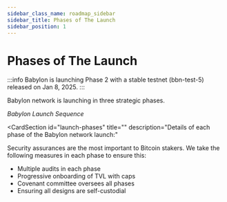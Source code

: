 ```yaml
---
sidebar_class_name: roadmap_sidebar
sidebar_title: Phases of The Launch
sidebar_position: 1
---
```



# Phases of The Launch

:::info
Babylon is launching Phase 2 with a stable testnet (bbn-test-5) released on Jan 8, 2025.
:::

Babylon network is launching in three strategic phases.



<div className="flex flex-col items-center justify-center">
  <ThemedImage
    alt="Babylon Launch Sequence"
    sources={{
      light: useBaseUrl('/img/guides/the_launch.png'),
      dark: useBaseUrl('/img/guides/the_launch_dark.png'),
    }}
  />
  <em>Babylon Launch Sequence</em><br/>
</div>



<CardSection
  id="launch-phases"
  title=""
  description="Details of each phase of the Babylon network launch:"
>
  <Card
    title="Phase 1: Bitcoin Locking"
    to="./phases_of_the_launch/phase-1"
  />
  <Card
    title="Phase 2: Babylon Genesis Launch"
    to="./phases_of_the_launch/phase-2"
  />
  <Card
    title="Phase 3: Bitcoin Multi-staking"
    to="./phases_of_the_launch/phase-3"
  />
</CardSection>

Security assurances are the most important to Bitcoin stakers. We take the following measures in each phase to ensure this: 
- Multiple audits in each phase
- Progressive onboarding of TVL with caps
- Covenant committee oversees all phases
- Ensuring all designs are self-custodial